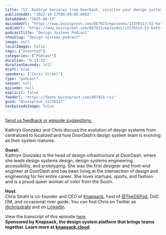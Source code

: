 ```yaml
---
title: "52. Kathryn Gonzalez from DoorDash: Localize your design system"
publishedAt: "2022-10-27T00:00:00.000Z"
dateAdded: "2025-06-13"
episodeUrl: "https://www.buzzsprout.com/887923/episodes/11576513-52-kathryn-gonzalez-from-doordash-localize-your-design-system.mp3"
audioUrl: "https://www.buzzsprout.com/887923/episodes/11576513-52-kathryn-gonzalez-from-doordash-localize-your-design-system.mp3"
podcastTitle: "Design Systems Podcast"
showSlug: "design-systems-podcast"
image: null
localImages: false
tags: ["Unsorted"]
categories: ["Podcast"]
duration: "0:23:35"
durationSeconds: 1415
draft: true
speakers: ["Chris Strahl"]
type: "podcast"
season: null
episode: null
explicit: false
feedUrl: "https://feeds.buzzsprout.com/887923.rss"
guid: "Buzzsprout-11576513"
hasEpisodeImage: false
---
```

[Send us feedback or episode suggestions.](https://www.buzzsprout.com/twilio/text_messages/887923/open_sms)

Kathryn Gonzalez and Chris discuss the evolution of design systems from centralized to localized and how DoorDash’s design system team is evolving as their system matures.  
  
**Guest:**  
Kathryn Gonzalez is the head of design infrastructure at DoorDash, where she leads design systems design, design systems engineering, accessibility, and prototyping. She was the first designer and front-end engineer at DoorDash and has been living at the intersection of design and engineering for her entire career. She loves startups, sports, and fashion and is a proud queer woman of color from the South.  
  
**Host:**  
Chris Strahl is co-founder and CEO of [Knapsack](https://www.knapsack.cloud/), host of [@TheDSPod](https://twitter.com/thedspod), DnD DM, and occasional river guide. You can find Chris on Twitter as [@chrisstrahl](https://twitter.com/chrisstrahl) and on [LinkedIn](https://www.linkedin.com/in/chrisstrahl/).

View the transcript of this episode [here](https://docs.google.com/document/d/1yCh96GWDi_w5GyuTiDQzHBPmN2Q9I8S2/edit?usp=sharing&ouid=110546040302524924968&rtpof=true&sd=true).  
**Sponsored by Knapsack, the design system platform that brings teams together. Learn more at** [**knapsack.cloud**](https://www.knapsack.cloud/?utm_source=podcast)**.**
